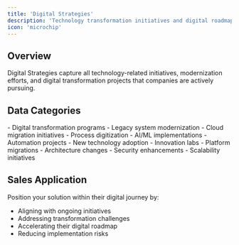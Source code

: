 ```yaml
---
title: 'Digital Strategies'
description: 'Technology transformation initiatives and digital roadmaps'
icon: 'microchip'
---
```


## Overview

Digital Strategies capture all technology-related initiatives, modernization efforts, and digital transformation projects that companies are actively pursuing.

## Data Categories

<Tabs>
  <Tab title="Transformation">
    - Digital transformation programs
    - Legacy system modernization
    - Cloud migration initiatives
    - Process digitization
  </Tab>
  <Tab title="Innovation">
    - AI/ML implementations
    - Automation projects
    - New technology adoption
    - Innovation labs
  </Tab>
  <Tab title="Infrastructure">
    - Platform migrations
    - Architecture changes
    - Security enhancements
    - Scalability initiatives
  </Tab>
</Tabs>

## Sales Application

Position your solution within their digital journey by:
- Aligning with ongoing initiatives
- Addressing transformation challenges
- Accelerating their digital roadmap
- Reducing implementation risks